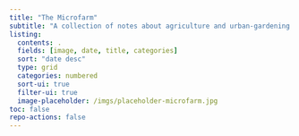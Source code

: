 ```yaml
---
title: "The Microfarm"
subtitle: "A collection of notes about agriculture and urban-gardening."
listing:
  contents: .
  fields: [image, date, title, categories]
  sort: "date desc"
  type: grid
  categories: numbered
  sort-ui: true
  filter-ui: true
  image-placeholder: /imgs/placeholder-microfarm.jpg
toc: false
repo-actions: false
---
```

